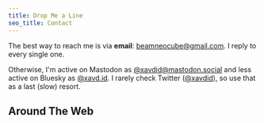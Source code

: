 ```yaml
---
title: Drop Me a Line
seo_title: Contact
---
```



The best way to reach me is via **email**: [beamneocube@gmail.com](mailto:beamneocube@gmail.com). I reply to every single one.

<!-- For secure communications, [encrypt me a message on Keybase](https://keybase.io/encrypt) addressed to [`@xavdid`](https://keybase.io/xavdid) and then send it via the aforementioned email. -->

Otherwise, I'm active on Mastodon as [@xavdid@mastodon.social](https://mastodon.social/@xavdid) and less active on Bluesky as [@xavd.id](https://bsky.app/profile/xavd.id). I rarely check Twitter ([@xavdid](https://twitter.com/xavdid)), so use that as a last (slow) resort.

## Around The Web

<AroundTheWeb />
